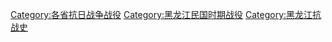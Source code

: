 [[Category:各省抗日战争战役|Category:各省抗日战争战役]]
[[Category:黑龙江民国时期战役|Category:黑龙江民国时期战役]]
[[Category:黑龙江抗战史|Category:黑龙江抗战史]]
